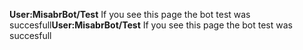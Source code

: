 '''User:MisabrBot/Test'''
If you see this page the bot test was succesfull'''User:MisabrBot/Test'''
If you see this page the bot test was succesfull
